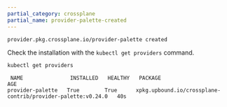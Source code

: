 ```yaml
---
partial_category: crossplane
partial_name: provider-palette-created
---    
```

    
```bash hideClipboard title="Example output"
provider.pkg.crossplane.io/provider-palette created
```

Check the installation with the `kubectl get providers` command.

```bash
kubectl get providers
```

```text hideClipboard title="Example output"
 NAME               INSTALLED   HEALTHY   PACKAGE                                                       AGE
provider-palette   True        True      xpkg.upbound.io/crossplane-contrib/provider-palette:v0.24.0   40s
```